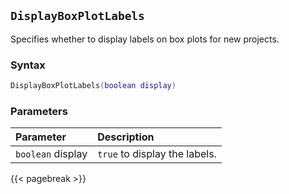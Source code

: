 ## `DisplayBoxPlotLabels`

Specifies whether to display labels on box plots for new projects.

### Syntax {-}

``` .lua
DisplayBoxPlotLabels(boolean display)
```

### Parameters {-}

**Parameter** | **Description**
| :-- | :-- |
| `boolean` display | `true` to display the labels. |

{{< pagebreak >}}